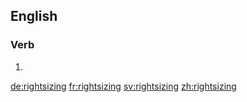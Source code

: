 ==English==

===Verb===
{{head|en}}

# {{present participle of|rightsize}}

[[de:rightsizing]]
[[fr:rightsizing]]
[[sv:rightsizing]]
[[zh:rightsizing]]